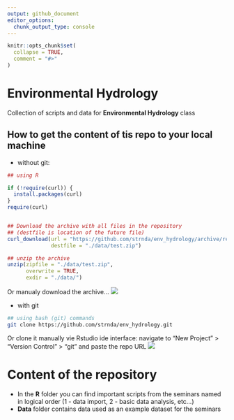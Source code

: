 ```yaml
---
output: github_document
editor_options: 
  chunk_output_type: console
---
```


<!-- README.md is generated from README.Rmd. Please edit that file -->

```r
knitr::opts_chunk$set(
  collapse = TRUE,
  comment = "#>"
)
```

# Environmental Hydrology

Collection of scripts and data for **Environmental Hydrology** class

## How to get the content of tis repo to your local machine

- without git:
```r
## using R

if (!require(curl)) {
  install.packages(curl)
}
require(curl)


## Download the archive with all files in the repository
## (destfile is location of the future file)
curl_download(url = "https://github.com/strnda/env_hydrology/archive/refs/heads/main.zip", 
              destfile = "./data/test.zip")

## unzip the archive
unzip(zipfile = "./data/test.zip",
      overwrite = TRUE, 
      exdir = "./data/")
```

Or manualy download the archive...
![](figs/download.png)


- with git
```bash
## using bash (git) commands
git clone https://github.com/strnda/env_hydrology.git
```

Or clone it manually vie Rstudio ide interface: navigate to "New Project" > "Version Control" > "git" and paste the repo URL
![](figs/git_repo_clone.png)

# Content of the repository

- In the **R** folder you can find important scripts from the seminars named in logical order (1 - data import, 2 - basic data analysis, etc...)    
- **Data** folder contains data used as an example dataset for the seminars

